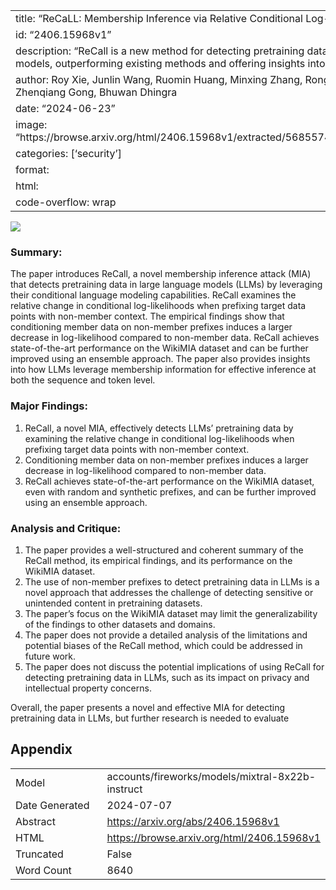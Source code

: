 
---
title: "ReCaLL: Membership Inference via Relative Conditional Log-Likelihoods"
id: "2406.15968v1"
description: "ReCall is a new method for detecting pretraining data in large language models, outperforming existing methods and offering insights into model behavior."
author: Roy Xie, Junlin Wang, Ruomin Huang, Minxing Zhang, Rong Ge, Jian Pei, Neil Zhenqiang Gong, Bhuwan Dhingra
date: "2024-06-23"
image: "https://browse.arxiv.org/html/2406.15968v1/extracted/5685574/latex/figures/fig_1.png"
categories: ['security']
format:
  html:
    code-overflow: wrap
---

![](https://browse.arxiv.org/html/2406.15968v1/extracted/5685574/latex/figures/fig_1.png)

### Summary:

The paper introduces ReCall, a novel membership inference attack (MIA) that detects pretraining data in large language models (LLMs) by leveraging their conditional language modeling capabilities. ReCall examines the relative change in conditional log-likelihoods when prefixing target data points with non-member context. The empirical findings show that conditioning member data on non-member prefixes induces a larger decrease in log-likelihood compared to non-member data. ReCall achieves state-of-the-art performance on the WikiMIA dataset and can be further improved using an ensemble approach. The paper also provides insights into how LLMs leverage membership information for effective inference at both the sequence and token level.

### Major Findings:

1. ReCall, a novel MIA, effectively detects LLMs' pretraining data by examining the relative change in conditional log-likelihoods when prefixing target data points with non-member context.
2. Conditioning member data on non-member prefixes induces a larger decrease in log-likelihood compared to non-member data.
3. ReCall achieves state-of-the-art performance on the WikiMIA dataset, even with random and synthetic prefixes, and can be further improved using an ensemble approach.

### Analysis and Critique:

1. The paper provides a well-structured and coherent summary of the ReCall method, its empirical findings, and its performance on the WikiMIA dataset.
2. The use of non-member prefixes to detect pretraining data in LLMs is a novel approach that addresses the challenge of detecting sensitive or unintended content in pretraining datasets.
3. The paper's focus on the WikiMIA dataset may limit the generalizability of the findings to other datasets and domains.
4. The paper does not provide a detailed analysis of the limitations and potential biases of the ReCall method, which could be addressed in future work.
5. The paper does not discuss the potential implications of using ReCall for detecting pretraining data in LLMs, such as its impact on privacy and intellectual property concerns.

Overall, the paper presents a novel and effective MIA for detecting pretraining data in LLMs, but further research is needed to evaluate

## Appendix

|          |          |
|----------|----------|
| Model     | accounts/fireworks/models/mixtral-8x22b-instruct       |
| Date Generated     | 2024-07-07       |
| Abstract | [https://arxiv.org/abs/2406.15968v1](https://arxiv.org/abs/2406.15968v1)        |
| HTML     | [https://browse.arxiv.org/html/2406.15968v1](https://browse.arxiv.org/html/2406.15968v1)       |
| Truncated       | False       |
| Word Count       | 8640       |